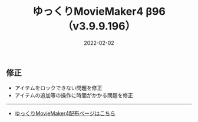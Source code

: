 ﻿---
title: ゆっくりMovieMaker4 β96 （v3.9.9.196）
date: 2022-02-02
tags: [YMM4,お知らせ]
---
## 修正
- アイテムをロックできない問題を修正
- アイテムの追加等の操作に時間がかかる問題を修正

---

- [ゆっくりMovieMaker4配布ページはこちら](/ymm4/)